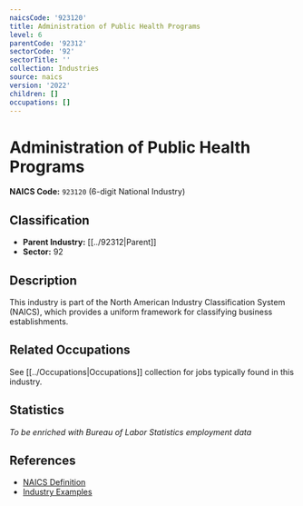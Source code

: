 ```yaml
---
naicsCode: '923120'
title: Administration of Public Health Programs
level: 6
parentCode: '92312'
sectorCode: '92'
sectorTitle: ''
collection: Industries
source: naics
version: '2022'
children: []
occupations: []
---
```

# Administration of Public Health Programs

**NAICS Code:** `923120` (6-digit National Industry)

## Classification

- **Parent Industry:** [[../92312|Parent]]
- **Sector:** 92

## Description

This industry is part of the North American Industry Classification System (NAICS), which provides a uniform framework for classifying business establishments.

## Related Occupations

See [[../Occupations|Occupations]] collection for jobs typically found in this industry.

## Statistics

*To be enriched with Bureau of Labor Statistics employment data*

## References

- [NAICS Definition](https://www.census.gov/naics/)
- [Industry Examples](https://www.census.gov/naics/2022NAICS/)
